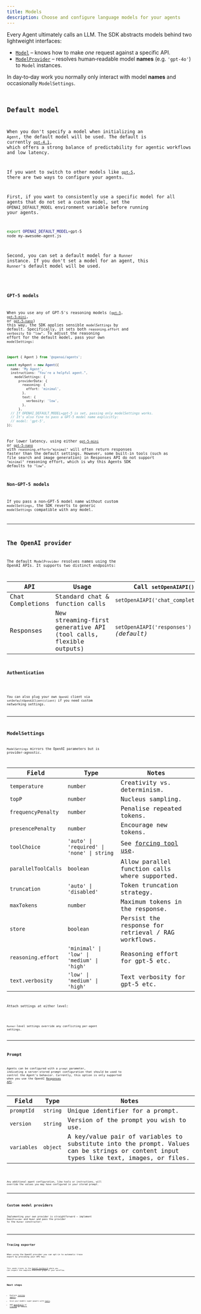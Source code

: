 ```yaml
---
title: Models
description: Choose and configure language models for your agents
---
```



Every Agent ultimately calls an LLM. The SDK abstracts models behind two lightweight
interfaces:

- [`Model`](/openai-agents-js/openai/agents/interfaces/model) – knows how to make _one_ request against a
  specific API.
- [`ModelProvider`](/openai-agents-js/openai/agents/interfaces/modelprovider) – resolves human‑readable
  model **names** (e.g. `'gpt‑4o'`) to `Model` instances.

In day‑to‑day work you normally only interact with model **names** and occasionally
`ModelSettings`.

<Code
  lang="typescript"
  code={agentWithModelExample}
  title="Specifying a model per‑agent"
/>

## Default model

When you don't specify a model when initializing an `Agent`, the default model will be used. The default is currently [`gpt-4.1`](https://platform.openai.com/docs/models/gpt-4.1), which offers a strong balance of predictability for agentic workflows and low latency.

If you want to switch to other models like [`gpt-5`](https://platform.openai.com/docs/models/gpt-5), there are two ways to configure your agents.

First, if you want to consistently use a specific model for all agents that do not set a custom model, set the `OPENAI_DEFAULT_MODEL` environment variable before running your agents.

```bash
export OPENAI_DEFAULT_MODEL=gpt-5
node my-awesome-agent.js
```

Second, you can set a default model for a `Runner` instance. If you don't set a model for an agent, this `Runner`'s default model will be used.

<Code
  lang="typescript"
  code={runnerWithModelExample}
  title="Set a default model for a Runner"
/>

### GPT-5 models

When you use any of GPT-5's reasoning models ([`gpt-5`](https://platform.openai.com/docs/models/gpt-5), [`gpt-5-mini`](https://platform.openai.com/docs/models/gpt-5-mini), or [`gpt-5-nano`](https://platform.openai.com/docs/models/gpt-5-nano)) this way, the SDK applies sensible `modelSettings` by default. Specifically, it sets both `reasoning.effort` and `verbosity` to `"low"`. To adjust the reasoning effort for the default model, pass your own `modelSettings`:

```ts
import { Agent } from '@openai/agents';

const myAgent = new Agent({
  name: 'My Agent',
  instructions: "You're a helpful agent.",
    modelSettings: {
      providerData: {
        reasoning: {
          effort: 'minimal',
        },
        text: {
          verbosity: 'low',
        },
      },
  // If OPENAI_DEFAULT_MODEL=gpt-5 is set, passing only modelSettings works.
  // It's also fine to pass a GPT-5 model name explicitly:
  // model: 'gpt-5',
});
```

For lower latency, using either [`gpt-5-mini`](https://platform.openai.com/docs/models/gpt-5-mini) or [`gpt-5-nano`](https://platform.openai.com/docs/models/gpt-5-nano) with `reasoning.effort="minimal"` will often return responses faster than the default settings. However, some built-in tools (such as file search and image generation) in Responses API do not support `"minimal"` reasoning effort, which is why this Agents SDK defaults to `"low"`.

### Non-GPT-5 models

If you pass a non–GPT-5 model name without custom `modelSettings`, the SDK reverts to generic `modelSettings` compatible with any model.

---

## The OpenAI provider

The default `ModelProvider` resolves names using the OpenAI APIs. It supports two distinct
endpoints:

| API              | Usage                                                             | Call `setOpenAIAPI()`                   |
| ---------------- | ----------------------------------------------------------------- | --------------------------------------- |
| Chat Completions | Standard chat & function calls                                    | `setOpenAIAPI('chat_completions')`      |
| Responses        | New streaming‑first generative API (tool calls, flexible outputs) | `setOpenAIAPI('responses')` _(default)_ |

### Authentication

<Code
  lang="typescript"
  code={setDefaultOpenAIKeyExample}
  title="Set default OpenAI key"
/>

You can also plug your own `OpenAI` client via `setDefaultOpenAIClient(client)` if you need
custom networking settings.

---

## ModelSettings

`ModelSettings` mirrors the OpenAI parameters but is provider‑agnostic.

| Field               | Type                                       | Notes                                                                     |
| ------------------- | ------------------------------------------ | ------------------------------------------------------------------------- |
| `temperature`       | `number`                                   | Creativity vs. determinism.                                               |
| `topP`              | `number`                                   | Nucleus sampling.                                                         |
| `frequencyPenalty`  | `number`                                   | Penalise repeated tokens.                                                 |
| `presencePenalty`   | `number`                                   | Encourage new tokens.                                                     |
| `toolChoice`        | `'auto' \| 'required' \| 'none' \| string` | See [forcing tool use](/openai-agents-js/guides/agents#forcing-tool-use). |
| `parallelToolCalls` | `boolean`                                  | Allow parallel function calls where supported.                            |
| `truncation`        | `'auto' \| 'disabled'`                     | Token truncation strategy.                                                |
| `maxTokens`         | `number`                                   | Maximum tokens in the response.                                           |
| `store`             | `boolean`                                  | Persist the response for retrieval / RAG workflows.                       |
| `reasoning.effort`  | `'minimal' \| 'low' \| 'medium' \| 'high'` | Reasoning effort for gpt-5 etc.                                           |
| `text.verbosity`    | `'low' \| 'medium' \| 'high'`              | Text verbosity for gpt-5 etc.                                             |

Attach settings at either level:

<Code lang="typescript" code={modelSettingsExample} title="Model settings" />

`Runner`‑level settings override any conflicting per‑agent settings.

---

## Prompt

Agents can be configured with a `prompt` parameter, indicating a server-stored
prompt configuration that should be used to control the Agent's behavior. Currently,
this option is only supported when you use the OpenAI
[Responses API](https://platform.openai.com/docs/api-reference/responses).

| Field       | Type     | Notes                                                                                                                                  |
| ----------- | -------- | -------------------------------------------------------------------------------------------------------------------------------------- |
| `promptId`  | `string` | Unique identifier for a prompt.                                                                                                        |
| `version`   | `string` | Version of the prompt you wish to use.                                                                                                 |
| `variables` | `object` | A key/value pair of variables to substitute into the prompt. Values can be strings or content input types like text, images, or files. |

<Code lang="typescript" code={promptIdExample} title="Agent with prompt" />

Any additional agent configuration, like tools or instructions, will override the
values you may have configured in your stored prompt.

---

## Custom model providers

Implementing your own provider is straightforward – implement `ModelProvider` and `Model` and
pass the provider to the `Runner` constructor:

<Code
  lang="typescript"
  code={modelCustomProviderExample}
  title="Minimal custom provider"
/>

---

## Tracing exporter

When using the OpenAI provider you can opt‑in to automatic trace export by providing your API
key:

<Code
  lang="typescript"
  code={setTracingExportApiKeyExample}
  title="Tracing exporter"
/>

This sends traces to the [OpenAI dashboard](https://platform.openai.com/traces) where you can
inspect the complete execution graph of your workflow.

---

## Next steps

- Explore [running agents](/openai-agents-js/guides/running-agents).
- Give your models super‑powers with [tools](/openai-agents-js/guides/tools).
- Add [guardrails](/openai-agents-js/guides/guardrails) or [tracing](/openai-agents-js/guides/tracing) as needed.
